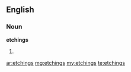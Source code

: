 ==English==

===Noun===
'''etchings'''

# {{plural of|[[etching]]}}

[[ar:etchings]]
[[mg:etchings]]
[[my:etchings]]
[[te:etchings]]